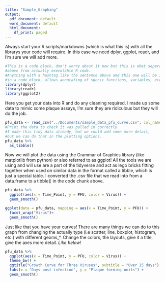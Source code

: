 ```yaml
---
title: "Simple_Graphing"
output:
  pdf_document: default
  word_document: default
  html_document:
    df_print: paged
---
```

Always start your R scripts/markdowns (which is what this is) with all the librarys your code will require. In this case we need dplyr, ggplot, readr, and I'm sure we will add more.
```r
#This is a code block, don't worry about it now but this is what separates normal txt like 
#above from actually executable R code. 
#Anything with a hashtag like the sentence above and this one will be ignored if it appears 
#in a code block, allows annotating of specic functions, variables, etc. 
library(dplyr)
library(readr)
library(ggplot2)
```
Here you get your data into R and do any cleaning required. I made up some data to mimic some plaque assays, I'm sure they are ridiculous but they will do the job.
```r
pfu_data <- read_csv("../Documents/sample_data_pfu_curve.csv", col_names = TRUE)
#Print the data to check it was pulled in correctly.
#I made this tidy data already, but we could add some more detail, 
#but we can do that in the plotting options.
pfu_data %>%
  as_tibble()
```
Now we will plot the data using the Grammar of Graphics library (like matplotlib from python) or also referred to as ggplot! All the tools we are using and will use are a part of the tidyverse and act as lego bricks fitting together when used on similar data in the format called a tibble, which is just a special table. I converted the .csv file that we read into from a data.frame to a tibble() in the code chunk above. 
```r
pfu_data %>% 
  ggplot(aes(x = Time_Point, y = PFU, color = Virus)) +
  geom_smooth()

ggplot(data = pfu_data, mapping = aes(x = Time_Point, y = PFU)) +
  facet_wrap("Virus")+
  geom_smooth()
```
Just like that you have your curves! There are many things we can do to this graph from changing the actually type (i.e scatter, line, boxplot, histogram, etc.) with different geoms_*. Change the colors, the layouts, give it a title, give the axes more detail.  _Like below!_
```r
pfu_data %>% 
  ggplot(aes(x = Time_Point, y = PFU, color = Virus)) +
  theme_bw() +
  ggtitle("Growth Curve for Three Viruses", subtitle = "Over 15 days") +
  labs(x = "Days post infection", y = "Plaque forming units") +
  geom_smooth()
```
